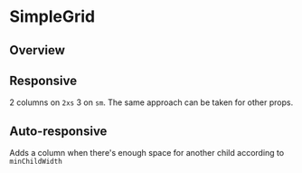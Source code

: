 

<Meta of={IndexStories} />

# SimpleGrid

## Overview

<Canvas>
  <Story of={IndexStories.Overview} />
</Canvas>

<Controls />

## Responsive

2 columns on `2xs` 3 on `sm`. The same approach can be taken for other props.

<Canvas>
  <Story of={IndexStories.Responsive} />
</Canvas>

## Auto-responsive

Adds a column when there's enough space for another child according to `minChildWidth`

<Canvas>
  <Story of={IndexStories.AutoResponsive} />
</Canvas>
